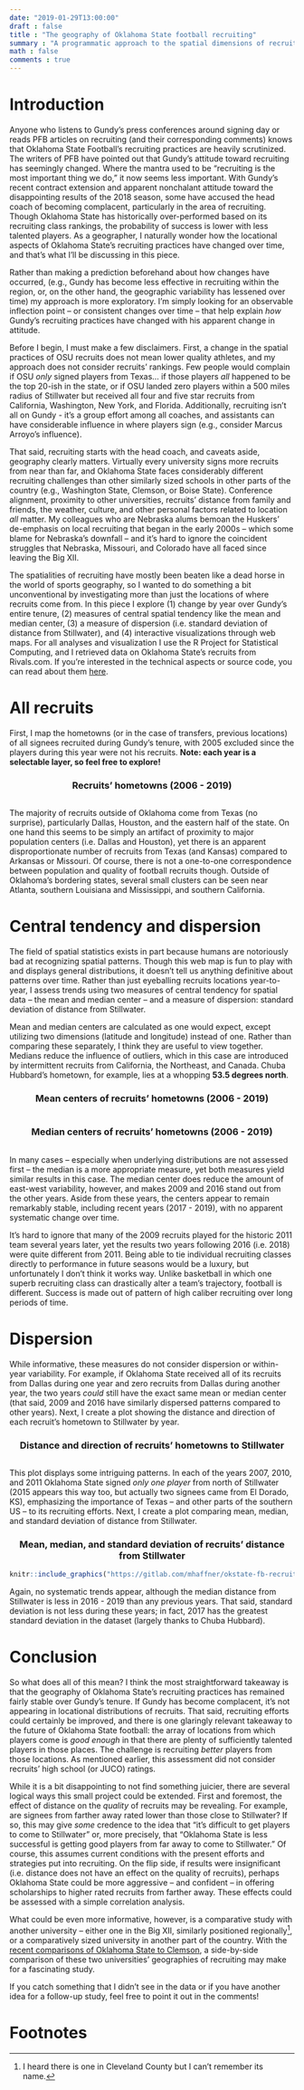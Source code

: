 ```yaml
---
date: "2019-01-29T13:00:00"
draft : false
title : "The geography of Oklahoma State football recruiting"
summary : "A programmatic approach to the spatial dimensions of recruiting over time"
math : false
comments : true
---
```


# Introduction
Anyone who listens to Gundy's press conferences around signing day or reads PFB
articles on recruiting (and their corresponding comments) knows that Oklahoma State
Football's recruiting practices are heavily scrutinized. The writers of PFB have
pointed out that Gundy's attitude toward recruiting has seemingly changed. Where
the mantra used to be "recruiting is the most important thing we do," it now
seems less important. With Gundy's recent contract extension and apparent
nonchalant attitude toward the disappointing results of the 2018 season, some
have accused the head coach of becoming complacent, particularly in the area of
recruiting. Though Oklahoma State has historically over-performed based on its
recruiting class rankings, the probability of success is lower with less
talented players. As a geographer, I naturally wonder how the locational aspects
of Oklahoma State's recruiting practices have changed over time, and that's what
I'll be discussing in this piece.

Rather than making a prediction beforehand about how changes have occurred,
(e.g., Gundy has become less effective in recruiting within the region, or, on
the other hand, the geographic variability has lessened over time) my approach
is more exploratory. I'm simply looking for an observable inflection point -- or
consistent changes over time -- that help explain *how* Gundy's recruiting
practices have changed with his apparent change in attitude.

Before I begin, I must make a few disclaimers. First, a change in the spatial
practices of OSU recruits does not mean lower quality athletes, and my approach
does not consider recruits' rankings. Few people would complain if OSU *only*
signed players from Texas... if those players *all* happened to be the top
20-ish in the state, or if OSU landed zero players within a 500 miles radius of
Stillwater but received all four and five star recruits from California,
Washington, New York, and Florida. Additionally, recruiting isn't all on Gundy -
it's a group effort among all coaches, and assistants can have considerable
influence in where players sign (e.g., consider Marcus Arroyo's influence).

That said, recruiting starts with the head coach, and caveats aside, geography
clearly matters. Virtually every university signs more recruits from near than
far, and Oklahoma State faces considerably different recruiting challenges than
other similarly sized schools in other parts of the country (e.g., Washington
State, Clemson, or Boise State). Conference alignment, proximity to other
universities, recruits' distance from family and friends, the weather, culture,
and other personal factors related to location *all* matter. My colleagues who
are Nebraska alums bemoan the Huskers' de-emphasis on local recruiting that
began in the early 2000s -- which some blame for Nebraska's downfall -- and it's
hard to ignore the coincident struggles that Nebraska, Missouri, and Colorado
have all faced since leaving the Big XII.

The spatialities of recruiting have mostly been beaten like a dead horse in the
world of sports geography, so I wanted to do something a bit unconventional by
investigating more than just the locations of where recruits come from. In this
piece I explore (1) change by year over Gundy's entire tenure, (2) measures of
central spatial tendency like the mean and median center, (3) a measure of
dispersion (i.e. standard deviation of distance from Stillwater), and (4)
interactive visualizations through web maps. For all analyses and visualization
I use the R Project for Statistical Computing, and I retrieved data on Oklahoma
State's recruits from Rivals.com. If you're interested in the technical aspects
or source code, you can read about them
[here](mhaffner.github.io/posts/osu-fb-recruiting-tech.html).

# All recruits
First, I map the hometowns (or in the case of transfers, previous
locations) of all signees recruited during Gundy's tenure, with 2005 excluded
since the players during this year were not his recruits. **Note: each year is a
selectable layer, so feel free to explore!**

<div style="text-align: center;">
### Recruits' hometowns (2006 - 2019)
</div>
```r
```

The majority of recruits outside of Oklahoma come from Texas (no surprise),
particularly Dallas, Houston, and the eastern half of the state. On one hand
this seems to be simply an artifact of proximity to major population centers
(i.e. Dallas and Houston), yet there is an apparent disproportionate number of
recruits from Texas (and Kansas) compared to Arkansas or Missouri. Of course,
there is not a one-to-one correspondence between population and quality of
football recruits though. Outside of Oklahoma's bordering states, several small
clusters can be seen near Atlanta, southern Louisiana and Mississippi, and
southern California.

# Central tendency and dispersion
The field of spatial statistics exists in part because humans are notoriously
bad at recognizing spatial patterns. Though this web map is fun to play with and
displays general distributions, it doesn't tell us anything definitive about
patterns over time. Rather than just eyeballing recruits locations year-to-year,
I assess trends using two measures of central tendency for spatial data -- the
mean and median center -- and a measure of dispersion: standard deviation of
distance from Stillwater.
 
Mean and median centers are calculated as one would expect, except utilizing two
dimensions (latitude and longitude) instead of one. Rather than comparing these
separately, I think they are useful to view together. Medians reduce the
influence of outliers, which in this case are introduced by intermittent
recruits from California, the Northeast, and Canada. Chuba Hubbard's hometown,
for example, lies at a whopping **53.5 degrees north**. 

<div style="text-align: center;">
### Mean centers of recruits' hometowns (2006 - 2019)
</div>
```r
```

<div style="text-align: center;">
### Median centers of recruits' hometowns (2006 - 2019)
</div>
```r
```
In many cases --
especially when underlying distributions are not assessed first -- the median is
a more appropriate measure, yet both measures yield similar results in this case. The
median center does reduce the amount of east-west
variability, however, and makes 2009 and 2016 stand out from the other years.  Aside from
these years, the centers appear to remain remarkably stable, including recent
years (2017 - 2019), with no apparent systematic change over time.

It's hard to ignore that many of the 2009 recruits played for the historic 2011
team several years later, yet the results two years following 2016 (i.e. 2018)
were quite different from 2011. Being able to tie individual recruiting classes
directly to performance in future seasons would be a luxury, but unfortunately I
don't think it works way. Unlike basketball in which one superb recruiting class
can drastically alter a team's trajectory, football is different. Success is
made out of pattern of high caliber recruiting over long periods of time.

# Dispersion
While informative, these measures do not consider dispersion or within-year
variability. For example, if Oklahoma State received all of its recruits from
Dallas during one year and zero recruits from Dallas during another year, the
two years *could* still have the exact same mean or median center (that said,
2009 and 2016 have similarly dispersed patterns compared to other years). Next,
I create a plot showing the distance and direction of each recruit's hometown to
Stillwater by year.

<div style="text-align: center;">
### Distance and direction of recruits' hometowns to Stillwater
</div>
```r
```

This plot displays some intriguing patterns. In each of the years 2007, 2010,
and 2011 Oklahoma State signed *only one player* from north of Stillwater (2015
appears this way too, but actually two signees came from El Dorado, KS),
emphasizing the importance of Texas -- and other parts of the southern US -- to
its recruiting efforts. Next, I create a plot comparing mean, median, and
standard deviation of distance from Stillwater.

<div style="text-align: center;">
### Mean, median, and standard deviation of recruits' distance from Stillwater
</div>
```r
knitr::include_graphics("https://gitlab.com/mhaffner/okstate-fb-recruiting/raw/master/img/summary.png")
```

Again, no systematic trends appear, although the median distance from Stillwater
is less in 2016 - 2019 than any previous years. That said, standard deviation is
not less during these years; in fact, 2017 has the greatest standard deviation
in the dataset (largely thanks to Chuba Hubbard).

# Conclusion
So what does all of this mean? I think the most straightforward takeaway is that
the geography of Oklahoma State's recruiting practices has remained fairly
stable over Gundy's tenure. If Gundy has become complacent, it's not appearing
in locational distributions of recruits. That said, recruiting efforts could
certainly be improved, and there is one glaringly relevant takeaway to the
future of Oklahoma State football: the array of locations from which players
come is *good enough* in that there are plenty of sufficiently talented players
in those places. The challenge is recruiting *better* players from those
locations. As mentioned earlier, this assessment did not consider recruits' high
school (or JUCO) ratings.

While it is a bit disappointing to not find something juicier, there are several
logical ways this small project could be extended. First and foremost, the
effect of distance on the *quality* of recruits may be revealing. For example,
are signees from farther away rated lower than those close to Stillwater? If so,
this may give *some* credence to the idea that "it's difficult to get players to
come to Stillwater" or, more precisely, that "Oklahoma State is less successful
is getting good players from far away to come to Stillwater." Of course, this
assumes current conditions with the present efforts and strategies put into
recruiting. On the flip side, if results were insignificant (i.e. distance does
not have an effect on the quality of recruits), perhaps Oklahoma State could be
more aggressive -- and confident -- in offering scholarships to higher rated
recruits from farther away. These effects could be assessed with a simple
correlation analysis.

What could be even more informative, however, is a comparative study with
another university -- either one in the Big XII, similarly positioned
regionally[^1], or a comparatively sized university in another part of the
country. With the [recent comparisons of Oklahoma State to
Clemson](https://pistolsfiringblog.com/reader-thoughts-what-does-an-oklahoma-state-clemson-comp-look-like/),
a side-by-side comparison of these two universities' geographies of recruiting
may make for a fascinating study.

If you catch something that I didn't see in the data or if you have another idea
for a follow-up study, feel free to point it out in the comments!

# Footnotes

[^1]: I heard there is one in Cleveland County but I can't remember its name.
